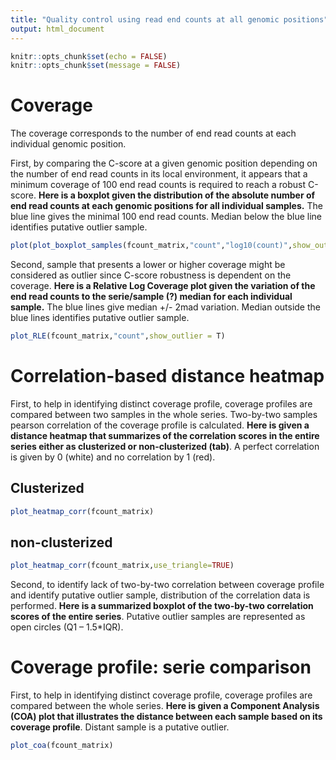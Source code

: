 ```yaml
---
title: "Quality control using read end counts at all genomic positions"
output: html_document
---
```


```r
knitr::opts_chunk$set(echo = FALSE)
knitr::opts_chunk$set(message = FALSE)
```

# Coverage

The coverage corresponds to the number of end read counts at each individual genomic position.

First, by comparing the C-score at a given genomic position depending on the number of end read counts in its local environment, it appears that a minimum coverage of 100 end read counts is required to reach a robust C-score. **Here is a boxplot given the distribution of the absolute number of end read counts at each genomic positions for all individual samples.** The blue line gives the minimal 100 end read counts. Median below the blue line identifies putative outlier sample.

```r
plot(plot_boxplot_samples(fcount_matrix,"count","log10(count)",show_outlier=TRUE))
```

Second, sample that presents a lower or higher coverage might be considered as outlier since C-score robustness is dependent on the coverage. **Here is a Relative Log Coverage plot given the variation of the end read counts to the serie/sample (?) median for each individual sample.** The blue lines give median +/- 2mad variation. Median outside the blue lines identifies putative outlier sample.

```r
plot_RLE(fcount_matrix,"count",show_outlier = T)
```

# Correlation-based distance heatmap {.tabset}

First, to help in identifying distinct coverage profile, coverage profiles are compared between two samples in the whole series. Two-by-two samples pearson correlation of the coverage profile is calculated. **Here is given a distance heatmap that summarizes of the correlation scores in the entire series either as clusterized or non-clusterized (tab)**. A perfect correlation is given by 0 (white) and no correlation by 1 (red).

## Clusterized {.unnumbered}

```r
plot_heatmap_corr(fcount_matrix)
```

## non-clusterized {.unnumbered}

```r
plot_heatmap_corr(fcount_matrix,use_triangle=TRUE)
```

Second, to identify lack of two-by-two correlation between coverage profile and identify putative outlier sample, distribution of the correlation data is performed. **Here is a summarized boxplot of the two-by-two correlation scores of the entire series**. Putative outlier samples are represented as open circles (Q1 -- 1.5\*IQR).

# Coverage profile: serie comparison

First, to help in identifying distinct coverage profile, coverage profiles are compared between the whole series. **Here is given a Component Analysis (COA) plot that illustrates the distance between each sample based on its coverage profile**. Distant sample is a putative outlier.

```r
plot_coa(fcount_matrix)
```
